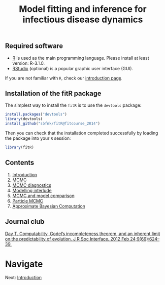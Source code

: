 % Model fitting and inference for infectious disease dynamics

<!-- ## Lunch options -->

<!-- [Local map](http://goo.gl/XEPxch) -->

## Required software
* [R](http://cran.r-project.org) is used as the main programming language. Please install at least version: R-3.1.0.
* [RStudio](http://www.rstudio.com/products/rstudio/download/) (optional) is a popular graphic user interface (GUI).

If you are not familiar with `R`, check our [introduction page](slides/rintro.pdf).

## Installation of the fitR package

The simplest way to install the `fitR` is to use the `devtools` package:

```r
install.packages("devtools")
library(devtools)
install_github("sbfnk/fitR@fitcourse_2014")
```

Then you can check that the installation completed successfully by loading the package into your `R` session:

```r
library(fitR)
```

<div>

## Contents

1. [Introduction](introduction.html)
2. [MCMC](mcmc.html)
3. [MCMC diagnostics](mcmc_diagnostics.html)
4. [Modelling interlude](play_with_seitl.html)
5. [MCMC and model comparison](mcmc_and_model_comparison.html)
6. [Particle MCMC](pmcmc.html)
7. [Approximate Bayesian Computation](ABC.html)

## Journal club

[Day T. Computability, Godel's incompleteness theorem, and an inherent limit on the predictability of evolution. J R Soc Interface. 2012 Feb 24;9(69):624–39.](external_ref/Day_2012_J_R_Soc_Interface.pdf)

<!-- ## Further slides
[Further methods and packages](slides/further_slides.pdf)

### Thursday afternoon talks

[Assessing changes in vaccination programmes of seasonal influenza: an evidence synthesis and modelling study](slides/marc_talk.pdf)

[History matching of complex infectious disease models using emulation](slides/yiannis_talk.pdf)

[So what did happen on Tristan da Cunha?](slides/anton_talk.pdf)
 -->
# Navigate
Next: [Introduction](introduction.html)

</div>
